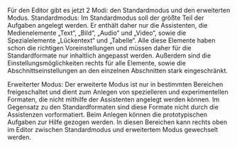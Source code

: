 Für den Editor gibt es jetzt 2 Modi: den Standardmodus und den erweiterten Modus.
Standardmodus:
Im Standardmodus soll der größte Teil der Aufgaben angelegt werden. 
Er enthält daher nur die Assistenten, die Medienelemente „Text“, „Bild“, „Audio“ und „Video“, sowie die Spezialelemente „Lückentext“ und „Tabelle“. Alle diese Elemente haben schon die richtigen Voreinstellungen und müssen daher für die Standardformate nur inhaltlich angepasst werden.
Außerdem sind die Einstellungsmöglichkeiten rechts für alle Elemente, sowie die Abschnittseinstellungen an den einzelnen Abschnitten stark eingeschränkt. 

Erweiterter Modus:
Der erweiterte Modus ist nur in bestimmten Bereichen freigeschaltet und dient zum Anlegen von spezielleren und experimentellen Formaten, die nicht mithilfe der Assistenten angelegt werden können. Im Gegensatz zu den Standardformaten sind diese Formate nicht durch die Assistenzen vorformatiert. Beim Anlegen können die prototypischen Aufgaben zur Hilfe gezogen werden.
In diesen Bereichen kann rechts oben im Editor zwischen Standardmodus und erweitertem Modus gewechselt werden.

